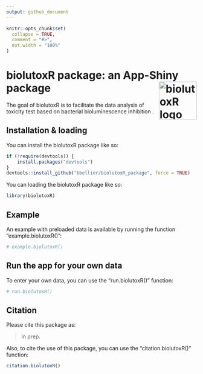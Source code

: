 ```yaml
---
output: github_document
---
```


<!-- README.md is generated from README.Rmd. Please edit that file -->

```r
knitr::opts_chunk$set(
  collapse = TRUE,
  comment = "#>",
  out.width = "100%"
)
```

# biolutoxR package: an App-Shiny package <img src="img/logo.png" alt="biolutoxR logo" width="100" align="right"/>

<!-- badges: start -->
<!-- badges: end -->

The goal of biolutoxR is to facilitate the data analysis of toxicity test based on bacterial bioluminescence inhibition .

## Installation & loading

You can install the biolutoxR package like so: 

```r
if (!require(devtools)) {
    install.packages("devtools")
}
devtools::install_github("bbellier/biolutoxR_package", force = TRUE)
```

You can loading the biolutoxR package like so: 

```r
library(biolutoxR)
```


## Example

An example with preloaded data is available by running the function "example.biolutoxR()":
```r
# example.biolutoxR()
```


## Run the app for your own data

To enter your own data, you can use the "run.biolutoxR()" function:
```r
# run.biolutoxR()
```

## Citation

Please cite this package as:

> In prep.

Also, to cite the use of this package, you can use the "citation.biolutoxR()" function:
```r
citation.biolutoxR()
```

